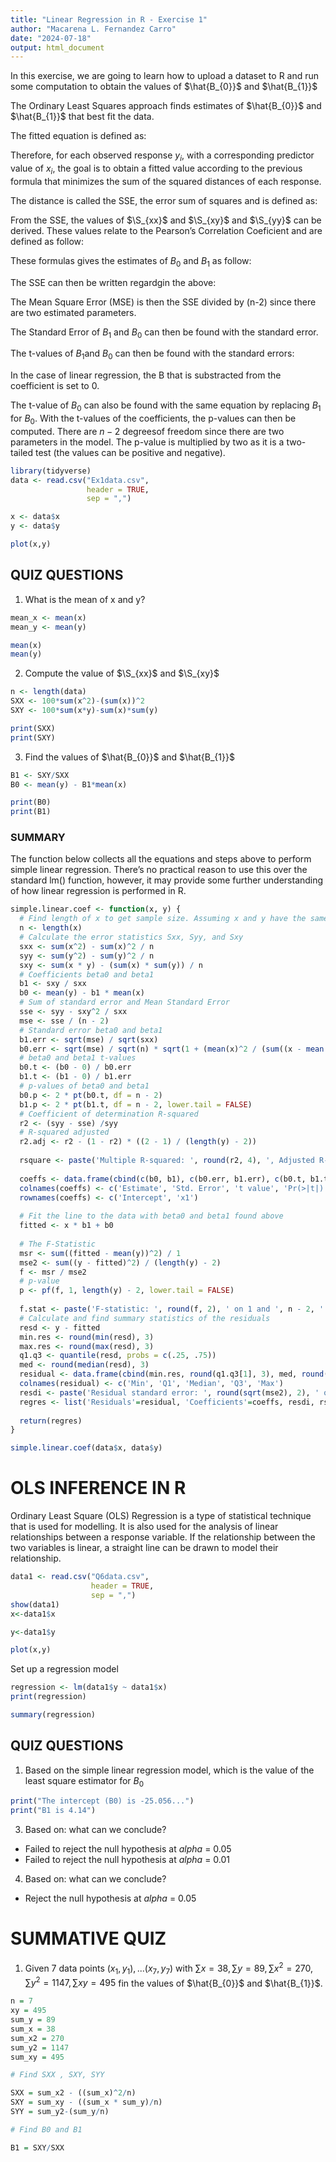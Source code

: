 ---
title: "Linear Regression in R - Exercise 1"
author: "Macarena L. Fernandez Carro"
date: "2024-07-18"
output: html_document
---

In this exercise, we are going to learn how to upload a dataset to R and run some computation to obtain the values of $\hat{B_{0}}$ and $\hat{B_{1}}$ 

The Ordinary Least Squares approach finds estimates of $\hat{B_{0}}$ and $\hat{B_{1}}$ that best fit the data.

The fitted equation is defined as:

\begin{align*}
y = &\hat{B_{0}} + \hat{B_{1}}x
\end{align*}

Therefore, for each observed response $y_{i}$, with a corresponding predictor value of $x_{i}$, the goal is to obtain a fitted value according to the previous formula that minimizes the sum of the squared distances of each response. 

The distance is called the SSE, the error sum of squares and is defined as:

\begin{align*}
SSE = \sum_{i=1}^{n}(y_{i} - \hat{y_{i}})^2
\end{align*}

From the SSE, the values of $\S_{xx}$ and $\S_{xy}$ and $\S_{yy}$ can be derived. These values relate to the Pearson's Correlation Coeficient and are defined as follow:

\begin{align*}
S_{xx} = \sum(x - \overline{x})^2 = \sum{x^{2}} - \frac{(\sum{x})^2}{n} 
\end{align*}

\begin{align*}
S_{xy} = \sum(x - \overline{x})(y-\overline{y}) = \sum{xy} - \frac{(\sum{x})(\sum{y})}{n} 
\end{align*}

\begin{align*}
S_{yy} = \sum(y - \overline{y})^2 = \sum{y^{2}} - \frac{\sum{y}}{n} 
\end{align*}

These formulas gives the estimates of $B_{0}$ and $B_{1}$ as follow:

\begin{align*}
\hat{B_{1}} = \frac{\sum_{i=1}^{n}(x-\overline{x})(y - \overline{y})}{\sum_{i=1}^{n}(x-\overline{x})^{2}} = \frac{S_{xy}}{S_{xx}}
\end{align*}

\begin{align*}
\hat{B_{0}} = \overline{y}-\hat{B}\overline{x} = \frac{\sum_{i=1}^{n}y_{i}}{n}-\hat{B_{1}}\frac{\sum_{i=1}^{n}x_{i}}{n}
\end{align*}

The SSE can then be written regardgin the above:

\begin{align*}
SSE = S_{yy}-\frac{S^{2}_{xy}}{S_{xx}}
\end{align*}

The Mean Square Error (MSE) is then the SSE divided by (n-2) since there are two estimated parameters. 

\begin{align*}
MSE = \frac{SSE}{n-2} = \frac{\sum_{i=1}^{n}(y_{i}-\hat{y_{i}})}{n-2}=\frac{S_{yy}-\frac{S^{2}_{xy}}{S_{xx}}}{n-2}
\end{align*}

The Standard Error of $B_{1}$ and $B_{0}$ can then be found with the standard error.

\begin{align*}
se(B_{1}) = \frac{\sqrt{MSE}}{\sqrt{S_{xx}}}
\end{align*}

\begin{align*}
se(B_{0})=\frac{\sqrt{MSE}}{\sqrt{n}\sqrt{1+\frac{\overline{x^{2}}}{\sum\frac{x-\overline{x^{2}}}{n}}}}
\end{align*}

The t-values of $B_{1}$and $B_{0}$ can then be found with the standard errors:

\begin{align*}
t = \frac{B_{1}-B}{se(B_{1})}
\end{align*}

In the case of linear regression, the B that is substracted from the coefficient is set to 0.

The t-value of $B_{0}$ can also be found with the same equation by replacing $B_{1}$ for $B_{0}$. With the t-values of the coefficients, the p-values can then be computed. There are $n-2$ degreesof freedom since there are two parameters in the model. The p-value is multiplied by two as it is a two-tailed test (the values can be positive and negative).

```{R}
library(tidyverse)
data <- read.csv("Ex1data.csv", 
                 header = TRUE,
                 sep = ",")

x <- data$x
y <- data$y
```

```{R}
plot(x,y)
```

## QUIZ QUESTIONS

1. What is the mean of x and y?

```{R}
mean_x <- mean(x)
mean_y <- mean(y)

mean(x)
mean(y)
```

2. Compute the value of $\S_{xx}$ and $\S_{xy}$ 

```{r}
n <- length(data)
SXX <- 100*sum(x^2)-(sum(x))^2
SXY <- 100*sum(x*y)-sum(x)*sum(y)

print(SXX)
print(SXY)
```

3. Find the values of $\hat{B_{0}}$ and $\hat{B_{1}}$

```{R}
B1 <- SXY/SXX
B0 <- mean(y) - B1*mean(x)

print(B0)
print(B1)
```
### SUMMARY

The function below collects all the equations and steps above to perform simple linear regression. There’s no practical reason to use this over the standard lm() function, however, it may provide some further understanding of how linear regression is performed in R.

```{R}
simple.linear.coef <- function(x, y) {
  # Find length of x to get sample size. Assuming x and y have the same sample size.
  n <- length(x)
  # Calculate the error statistics Sxx, Syy, and Sxy
  sxx <- sum(x^2) - sum(x)^2 / n
  syy <- sum(y^2) - sum(y)^2 / n
  sxy <- sum(x * y) - (sum(x) * sum(y)) / n
  # Coefficients beta0 and beta1
  b1 <- sxy / sxx
  b0 <- mean(y) - b1 * mean(x)
  # Sum of standard error and Mean Standard Error
  sse <- syy - sxy^2 / sxx
  mse <- sse / (n - 2)
  # Standard error beta0 and beta1
  b1.err <- sqrt(mse) / sqrt(sxx)
  b0.err <- sqrt(mse) / sqrt(n) * sqrt(1 + (mean(x)^2 / (sum((x - mean(x))^2) / n)))
  # beta0 and beta1 t-values
  b0.t <- (b0 - 0) / b0.err
  b1.t <- (b1 - 0) / b1.err
  # p-values of beta0 and beta1
  b0.p <- 2 * pt(b0.t, df = n - 2)
  b1.p <- 2 * pt(b1.t, df = n - 2, lower.tail = FALSE)
  # Coefficient of determination R-squared
  r2 <- (syy - sse) /syy
  # R-squared adjusted
  r2.adj <- r2 - (1 - r2) * ((2 - 1) / (length(y) - 2))
  
  rsquare <- paste('Multiple R-squared: ', round(r2, 4), ', Adjusted R-squared: ', round(r2.adj, 4))
  
  coeffs <- data.frame(cbind(c(b0, b1), c(b0.err, b1.err), c(b0.t, b1.t), c(b0.p, b1.p)))
  colnames(coeffs) <- c('Estimate', 'Std. Error', 't value', 'Pr(>|t|)')
  rownames(coeffs) <- c('Intercept', 'x1')
  
  # Fit the line to the data with beta0 and beta1 found above
  fitted <- x * b1 + b0
  
  # The F-Statistic
  msr <- sum((fitted - mean(y))^2) / 1
  mse2 <- sum((y - fitted)^2) / (length(y) - 2)
  f <- msr / mse2
  # p-value
  p <- pf(f, 1, length(y) - 2, lower.tail = FALSE)
  
  f.stat <- paste('F-statistic: ', round(f, 2), ' on 1 and ', n - 2, ' DF, p-value: ', format(p, digits = 3, scientific = TRUE))
  # Calculate and find summary statistics of the residuals
  resd <- y - fitted
  min.res <- round(min(resd), 3)
  max.res <- round(max(resd), 3)
  q1.q3 <- quantile(resd, probs = c(.25, .75))
  med <- round(median(resd), 3)
  residual <- data.frame(cbind(min.res, round(q1.q3[1], 3), med, round(q1.q3[2], 3), max.res))
  colnames(residual) <- c('Min', 'Q1', 'Median', 'Q3', 'Max')
  resdi <- paste('Residual standard error: ', round(sqrt(mse2), 2), ' on ', n - 2, ' degrees of freedom')
  regres <- list('Residuals'=residual, 'Coefficients'=coeffs, resdi, rsquare, f.stat)
  
  return(regres)
}

simple.linear.coef(data$x, data$y)
```

# OLS INFERENCE IN R

Ordinary Least Square (OLS) Regression is a type of statistical technique that is used for modelling. It is also used for the analysis of linear relationships between a response variable. If the relationship between the two variables is linear, a straight line can be drawn to model their relationship.

```{R}
data1 <- read.csv("Q6data.csv",
                  header = TRUE,
                  sep = ",")
show(data1)
x<-data1$x

y<-data1$y

plot(x,y)
```

Set up a regression model 
\begin{align*}
y = B_{0} + B_{1}x_{1} + B_{2}x_{2} + \epsilon
\end{align*}

```{R}
regression <- lm(data1$y ~ data1$x)
print(regression)

summary(regression)
```
## QUIZ QUESTIONS

1. Based on the simple linear regression model, which is the value of the least square estimator for $B_{0}$

```{R}
print("The intercept (B0) is -25.056...")
print("B1 is 4.14")
```

3. Based on:
\begin{align*}
H_{0}:B_{0} = 0
\end{align*}
\begin{align*}
H_{1}:B_{0} \neq 0
\end{align*}
what can we conclude?

- Failed to reject the null hypothesis at $alpha$ = 0.05
- Failed to reject the null hypothesis at $alpha$ = 0.01

4. Based on:
\begin{align*}
H_{0}:B_{1} = 0
\end{align*}
\begin{align*}
H_{1}:B_{1} \neq 0
\end{align*}
what can we conclude?

- Reject the null hypothesis at $alpha$ = 0.05

# SUMMATIVE QUIZ

1. Given 7 data points $(x_{1},y_{1}),...(x_{7},y_{7})$ with $\sum{x} = 38,\sum{y}=89, \sum{x^{2}} = 270, \sum{y^{2}} = 1147, \sum{xy} = 495$ fin the values of $\hat{B_{0}}$ and $\hat{B_{1}}$.

```{R}
n = 7
xy = 495
sum_y = 89
sum_x = 38
sum_x2 = 270
sum_y2 = 1147
sum_xy = 495

# Find SXX , SXY, SYY

SXX = sum_x2 - ((sum_x)^2/n) 
SXY = sum_xy - ((sum_x * sum_y)/n)
SYY = sum_y2-(sum_y/n)

# Find B0 and B1

B1 = SXY/SXX

```
